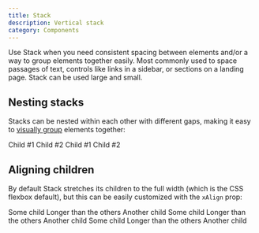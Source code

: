 ```yaml
---
title: Stack
description: Vertical stack
category: Components
---
```



Use Stack when you need consistent spacing between elements and/or a way to group elements together easily. Most commonly used to space passages of text, controls like links in a sidebar, or sections on a landing page. Stack can be used large and small.

## Nesting stacks

Stacks can be nested within each other with different gaps, making it easy to [visually group](https://lawsofux.com/law-of-proximity/) elements together:

<Stack gap={2.5}>
  <Stack>
    <Box>
      Child #1
    </Box>
    <Box>
      Child #2
    </Box>
  </Stack>
  <Stack>
    <Box>
      Child #1
    </Box>
    <Box>
      Child #2
    </Box>
  </Stack>
</Stack>

## Aligning children

By default Stack stretches its children to the full width (which is the CSS flexbox default), but this can be easily customized with the `xAlign` prop:

<Stack xAlign='start'>
  <Box>Some child</Box>
  <Box>Longer than the others</Box>
  <Box>Another child</Box>
</Stack>

<Stack xAlign='center'>
  <Box>Some child</Box>
  <Box>Longer than the others</Box>
  <Box>Another child</Box>
</Stack>

<Stack xAlign='end'>
  <Box>Some child</Box>
  <Box>Longer than the others</Box>
  <Box>Another child</Box>
</Stack>
